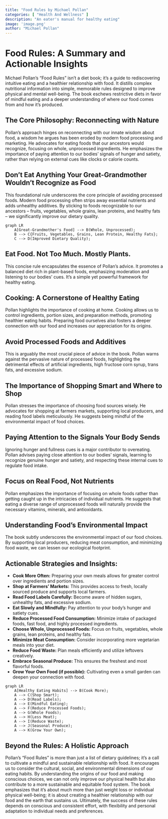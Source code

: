 ```yaml
---
title: "Food Rules by Michael Pollan"
categories: [ "Health And Wellness" ]
description: "An eater's manual for healthy eating"
image: 'image.png'
author: "Michael Pollan"
---
```

# Food Rules: A Summary and Actionable Insights

Michael Pollan's "Food Rules" isn't a diet book; it's a guide to rediscovering intuitive eating and a healthier relationship with food.  It distills complex nutritional information into simple, memorable rules designed to improve physical and mental well-being.  The book eschews restrictive diets in favor of mindful eating and a deeper understanding of where our food comes from and how it's produced.

##  The Core Philosophy: Reconnecting with Nature

Pollan's approach hinges on reconnecting with our innate wisdom about food, a wisdom he argues has been eroded by modern food processing and marketing. He advocates for eating foods that our ancestors would recognize, focusing on whole, unprocessed ingredients.  He emphasizes the importance of paying attention to our bodies' signals of hunger and satiety, rather than relying on external cues like clocks or calorie counts.

##  Don't Eat Anything Your Great-Grandmother Wouldn't Recognize as Food

This foundational rule underscores the core principle of avoiding processed foods.  Modern food processing often strips away essential nutrients and adds unhealthy additives.  By sticking to foods recognizable to our ancestors – fruits, vegetables, whole grains, lean proteins, and healthy fats – we significantly improve our dietary quality.

```mermaid
graph LR
    A[Great-Grandmother's Food] --> B(Whole, Unprocessed);
    B --> C{Fruits, Vegetables, Grains, Lean Protein, Healthy Fats};
    C --> D(Improved Dietary Quality);
```

##  Eat Food. Not Too Much. Mostly Plants.

This concise rule encapsulates the essence of Pollan's advice. It promotes a balanced diet rich in plant-based foods, emphasizing moderation and listening to our bodies' cues.  It's a simple yet powerful framework for healthy eating.

##  Cooking: A Cornerstone of Healthy Eating

Pollan highlights the importance of cooking at home.  Cooking allows us to control ingredients, portion sizes, and preparation methods, promoting healthier eating habits. Preparing food ourselves also fosters a deeper connection with our food and increases our appreciation for its origins.

##  Avoid Processed Foods and Additives

This is arguably the most crucial piece of advice in the book. Pollan warns against the pervasive nature of processed foods, highlighting the detrimental effects of artificial ingredients, high fructose corn syrup, trans fats, and excessive sodium.

##  The Importance of  Shopping Smart and Where to Shop

Pollan stresses the importance of choosing food sources wisely.  He advocates for shopping at farmers markets, supporting local producers, and reading food labels meticulously. He suggests being mindful of the environmental impact of food choices.


##  Paying Attention to the Signals Your Body Sends

Ignoring hunger and fullness cues is a major contributor to overeating. Pollan advises paying close attention to our bodies' signals, learning to recognize genuine hunger and satiety, and respecting these internal cues to regulate food intake.


##  Focus on Real Food, Not Nutrients

Pollan emphasizes the importance of focusing on whole foods rather than getting caught up in the intricacies of individual nutrients.  He suggests that eating a diverse range of unprocessed foods will naturally provide the necessary vitamins, minerals, and antioxidants.


##  Understanding Food's Environmental Impact

The book subtly underscores the environmental impact of our food choices.  By supporting local producers, reducing meat consumption, and minimizing food waste, we can lessen our ecological footprint.

##  Actionable Strategies and Insights:

* **Cook More Often:** Preparing your own meals allows for greater control over ingredients and portion sizes.
* **Shop at Farmers' Markets:** This provides access to fresh, locally sourced produce and supports local farmers.
* **Read Food Labels Carefully:**  Become aware of hidden sugars, unhealthy fats, and excessive sodium.
* **Eat Slowly and Mindfully:** Pay attention to your body's hunger and satiety cues.
* **Reduce Processed Food Consumption:**  Minimize intake of packaged foods, fast food, and highly processed ingredients.
* **Choose Whole, Unprocessed Foods:** Focus on fruits, vegetables, whole grains, lean proteins, and healthy fats.
* **Minimize Meat Consumption:** Consider incorporating more vegetarian meals into your diet.
* **Reduce Food Waste:** Plan meals efficiently and utilize leftovers creatively.
* **Embrace Seasonal Produce:** This ensures the freshest and most flavorful foods.
* **Grow Your Own Food (if possible):** Cultivating even a small garden can deepen your connection with food.

```mermaid
graph LR
    A[Healthy Eating Habits] --> B(Cook More);
    A --> C(Shop Smart);
    A --> D(Read Labels);
    A --> E(Mindful Eating);
    A --> F(Reduce Processed Foods);
    A --> G(Whole Foods);
    A --> H(Less Meat);
    A --> I(Reduce Waste);
    A --> J(Seasonal Produce);
    A --> K(Grow Your Own);
```


##  Beyond the Rules: A Holistic Approach

Pollan's "Food Rules" is more than just a list of dietary guidelines; it's a call to cultivate a mindful and sustainable relationship with food. It encourages us to consider the cultural, social, and environmental dimensions of our eating habits.  By understanding the origins of our food and making conscious choices, we can not only improve our physical health but also contribute to a more sustainable and equitable food system.  The book emphasizes that it’s about much more than just weight loss or individual physical well-being; it is about creating a healthier relationship with our food and the earth that sustains us.  Ultimately, the success of these rules depends on conscious and consistent effort, with flexibility and personal adaptation to individual needs and preferences.

